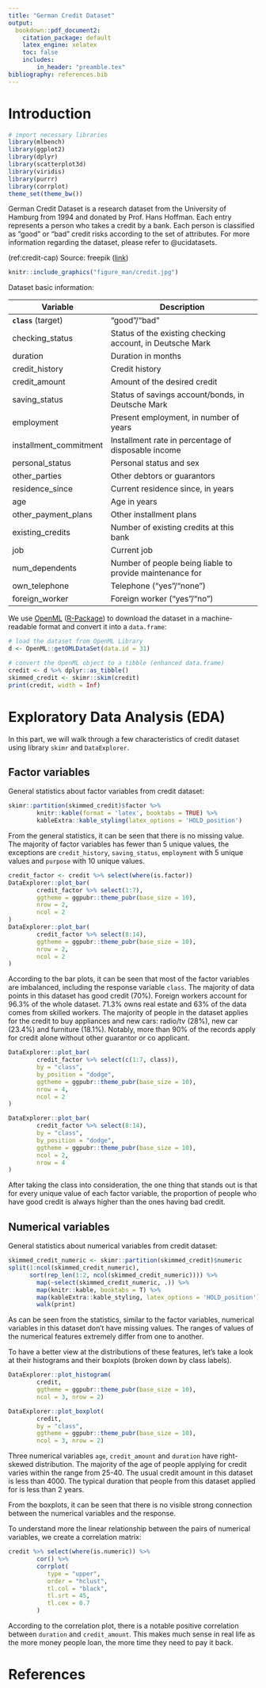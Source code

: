 ```yaml
---
title: "German Credit Dataset"
output:
  bookdown::pdf_document2:
    citation_package: default
    latex_engine: xelatex
    toc: false
    includes:
        in_header: "preamble.tex"
bibliography: references.bib
---
```


# Introduction
```r
# import necessary libraries
library(mlbench)
library(ggplot2)
library(dplyr)
library(scatterplot3d)
library(viridis)
library(purrr)
library(corrplot)
theme_set(theme_bw())
```

German Credit Dataset is a research dataset from the University of Hamburg from 1994 and donated by Prof. Hans Hoffman. Each entry represents a person who takes a credit by a bank. Each person is classified as "good" or "bad" credit risks according to the set of attributes. For more information regarding the dataset, please refer to @ucidatasets.

(ref:credit-cap) Source: freepik ([link](https://www.freepik.com/free-vector/hand-drawn-credit-score-concept_20059328.htm#query=credit%20score&position=2&from_view=search))

```r
knitr::include_graphics("figure_man/credit.jpg")
```

Dataset basic information:

| Variable               | Description                                               |
|------------------------|-----------------------------------------------------------|
| **`class`** (target)   | "good"/"bad"                                              |
| checking_status        | Status of the existing checking account, in Deutsche Mark |
| duration               | Duration in months                                        |
| credit_history         | Credit history                                            |
| credit_amount          | Amount of the desired credit                              |
| saving_status          | Status of savings account/bonds, in Deutsche Mark         |
| employment             | Present employment, in number of years                    |
| installment_commitment | Installment rate in percentage of disposable income       |
| personal_status        | Personal status and sex                                   |
| other_parties          | Other debtors or guarantors                               |
| residence_since        | Current residence since, in years                         |
| age                    | Age in years                                              |
| other_payment_plans    | Other installment plans                                   |
| existing_credits       | Number of existing credits at this bank                   |
| job                    | Current job                                               |
| num_dependents         | Number of people being liable to provide maintenance for  |
| own_telephone          | Telephone ("yes"/"none")                                  |
| foreign_worker         | Foreign worker ("yes"/"no")                               |

We use [OpenML](https://www.openml.org) ([R-Package](https://cran.r-project.org/package=OpenML)) to download the dataset in a machine-readable format and convert it into a `data.frame`:

```r
# load the dataset from OpenML Library
d <- OpenML::getOMLDataSet(data.id = 31)

# convert the OpenML object to a tibble (enhanced data.frame)
credit <- d %>% dplyr::as_tibble()
skimmed_credit <- skimr::skim(credit)
print(credit, width = Inf)
```

# Exploratory Data Analysis (EDA)
In this part, we will walk through a few characteristics of credit dataset using library `skimr` and `DataExplorer`.

## Factor variables
General statistics about factor variables from credit dataset:
```r
skimr::partition(skimmed_credit)$factor %>%
        knitr::kable(format = 'latex', booktabs = TRUE) %>%
        kableExtra::kable_styling(latex_options = 'HOLD_position')
```
From the general statistics, it can be seen that there is no missing value. The majority of factor variables has fewer than 5 unique values, the exceptions are `credit_history`, `saving_status`, `employment` with 5 unique values and `purpose` with 10 unique values.

```r
credit_factor <- credit %>% select(where(is.factor))
DataExplorer::plot_bar(
        credit_factor %>% select(1:7),
        ggtheme = ggpubr::theme_pubr(base_size = 10),
        nrow = 2,
        ncol = 2
)
DataExplorer::plot_bar(
        credit_factor %>% select(8:14),
        ggtheme = ggpubr::theme_pubr(base_size = 10),
        nrow = 2,
        ncol = 2
)
```

According to the bar plots, it can be seen that most of the factor variables are imbalanced, including the response variable `class`. The majority of data points in this dataset has good credit (70%). Foreign workers account for 96.3% of the whole dataset. 71.3% owns real estate and 63% of the data comes from skilled workers. The majority of people in the dataset applies for the credit to buy appliances and new cars: radio/tv (28%), new car (23.4%) and furniture (18.1%). Notably, more than 90% of the records apply for credit alone without other guarantor or co applicant.
```r
DataExplorer::plot_bar(
        credit_factor %>% select(c(1:7, class)),
        by = "class",
        by_position = "dodge",
        ggtheme = ggpubr::theme_pubr(base_size = 10),
        nrow = 4,
        ncol = 2
)
```
\clearpage
```r
DataExplorer::plot_bar(
        credit_factor %>% select(8:14),
        by = "class",
        by_position = "dodge",
        ggtheme = ggpubr::theme_pubr(base_size = 10),
        ncol = 2,
        nrow = 4
)
```

After taking the class into consideration, the one thing that stands out is that for every unique value of each factor variable, the proportion of people who have good credit is always higher than the ones having bad credit.

## Numerical variables
General statistics about numerical variables from credit dataset:
```r
skimmed_credit_numeric <- skimr::partition(skimmed_credit)$numeric
split(1:ncol(skimmed_credit_numeric),
      sort(rep_len(1:2, ncol(skimmed_credit_numeric)))) %>%
        map(~select(skimmed_credit_numeric, .)) %>%
        map(knitr::kable, booktabs = T) %>%
        map(kableExtra::kable_styling, latex_options = 'HOLD_position') %>%
        walk(print)
```

As can be seen from the statistics, similar to the factor variables, numerical variables in this dataset don't have missing values. The ranges of values of the numerical features extremely differ from one to another.

To have a better view at the distributions of these features, let's take a look at their histograms and their boxplots (broken down by class labels).

```r
DataExplorer::plot_histogram(
        credit,
        ggtheme = ggpubr::theme_pubr(base_size = 10),
        ncol = 3, nrow = 2)
```
```r
DataExplorer::plot_boxplot(
        credit,
        by = "class",
        ggtheme = ggpubr::theme_pubr(base_size = 10),
        ncol = 3, nrow = 2)
```

Three numerical variables `age`, `credit_amount` and `duration` have right-skewed distribution. The majority of the age of people applying for credit varies within the range from 25-40. The usual credit amount in this dataset is less than 4000. The typical duration that people from this dataset applied for is less than 2 years.

From the boxplots, it can be seen that there is no visible strong connection between the numerical variables and the response.

To understand more the linear relationship between the pairs of numerical variables, we create a correlation matrix:

```r
credit %>% select(where(is.numeric)) %>%
        cor() %>%
        corrplot(
           type = "upper",
           order = "hclust",
           tl.col = "black",
           tl.srt = 45,
           tl.cex = 0.7
        )
```

According to the correlation plot, there is a notable positive correlation between `duration` and `credit_amount`. This makes much sense in real life as the more money people loan, the more time they need to pay it back.

\clearpage

# References
